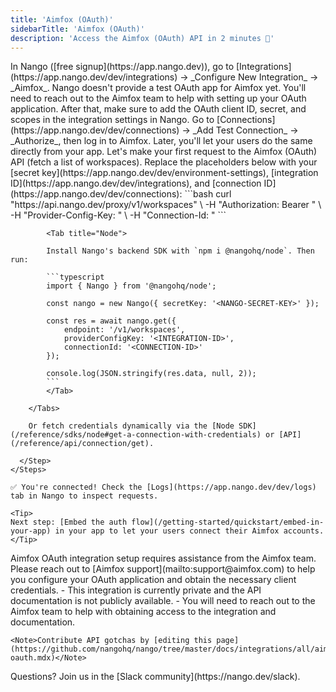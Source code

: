 ```yaml
---
title: 'Aimfox (OAuth)'
sidebarTitle: 'Aimfox (OAuth)'
description: 'Access the Aimfox (OAuth) API in 2 minutes 💨'
---
```


<Tabs>
  <Tab title="🚀 Quickstart">
    <Steps>
      <Step title="Create an integration">
        In Nango ([free signup](https://app.nango.dev)), go to [Integrations](https://app.nango.dev/dev/integrations) -> _Configure New Integration_ -> _Aimfox_. Nango doesn't provide a test OAuth app for Aimfox yet. You'll need to reach out to the Aimfox team to help with setting up your OAuth application. After that, make sure to add the OAuth client ID, secret, and scopes in the integration settings in Nango.
      </Step>
      <Step title="Authorize Aimfox (OAuth)">
        Go to [Connections](https://app.nango.dev/dev/connections) -> _Add Test Connection_ -> _Authorize_, then log in to Aimfox. Later, you'll let your users do the same directly from your app.
      </Step>
      <Step title="Call the Aimfox (OAuth) API">
        Let's make your first request to the Aimfox (OAuth) API (fetch a list of workspaces). Replace the placeholders below with your [secret key](https://app.nango.dev/dev/environment-settings), [integration ID](https://app.nango.dev/dev/integrations), and [connection ID](https://app.nango.dev/dev/connections):
        <Tabs>
            <Tab title="cURL">
                ```bash
                curl "https://api.nango.dev/proxy/v1/workspaces" \
                  -H "Authorization: Bearer <NANGO-SECRET-KEY>" \
                  -H "Provider-Config-Key: <INTEGRATION-ID>" \
                  -H "Connection-Id: <CONNECTION-ID>"
                ```
            </Tab>

            <Tab title="Node">

            Install Nango's backend SDK with `npm i @nangohq/node`. Then run:

            ```typescript
            import { Nango } from '@nangohq/node';

            const nango = new Nango({ secretKey: '<NANGO-SECRET-KEY>' });

            const res = await nango.get({
                endpoint: '/v1/workspaces',
                providerConfigKey: '<INTEGRATION-ID>',
                connectionId: '<CONNECTION-ID>'
            });

            console.log(JSON.stringify(res.data, null, 2));
            ```
            </Tab>

        </Tabs>

        Or fetch credentials dynamically via the [Node SDK](/reference/sdks/node#get-a-connection-with-credentials) or [API](/reference/api/connection/get).

      </Step>
    </Steps>

    ✅ You're connected! Check the [Logs](https://app.nango.dev/dev/logs) tab in Nango to inspect requests.

    <Tip>
    Next step: [Embed the auth flow](/getting-started/quickstart/embed-in-your-app) in your app to let your users connect their Aimfox accounts.
    </Tip>
  </Tab>
  <Tab title="🧑‍💻 OAuth app setup">
    <Note>
    Aimfox OAuth integration setup requires assistance from the Aimfox team. Please reach out to [Aimfox support](mailto:support@aimfox.com) to help you configure your OAuth application and obtain the necessary client credentials.
    </Note>
  </Tab>
  <Tab title="🚨 API gotchas">
    - This integration is currently private and the API documentation is not publicly available.
    - You will need to reach out to the Aimfox team to help with obtaining access to the integration and documentation.

    <Note>Contribute API gotchas by [editing this page](https://github.com/nangohq/nango/tree/master/docs/integrations/all/aimfox-oauth.mdx)</Note>
  </Tab>
</Tabs>

<Info>
    Questions? Join us in the [Slack community](https://nango.dev/slack).
</Info>
